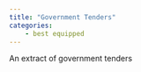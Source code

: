 ```yaml
---
title: "Government Tenders"
categories:
    - best equipped
---
```


An extract of government tenders